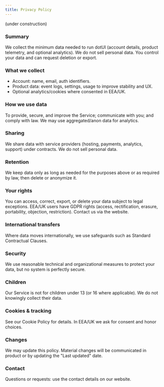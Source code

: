```yaml
---
title: Privacy Policy
---
```


(under construction)

### Summary

We collect the minimum data needed to run dotUI (account details, product telemetry, and optional analytics). We do not sell personal data. You control your data and can request deletion or export.

### What we collect

- Account: name, email, auth identifiers.
- Product data: event logs, settings, usage to improve stability and UX.
- Optional analytics/cookies where consented in EEA/UK.

### How we use data

To provide, secure, and improve the Service; communicate with you; and comply with law. We may use aggregated/anon data for analytics.

### Sharing

We share data with service providers (hosting, payments, analytics, support) under contracts. We do not sell personal data.

### Retention

We keep data only as long as needed for the purposes above or as required by law, then delete or anonymize it.

### Your rights

You can access, correct, export, or delete your data subject to legal exceptions. EEA/UK users have GDPR rights (access, rectification, erasure, portability, objection, restriction). Contact us via the website.

### International transfers

Where data moves internationally, we use safeguards such as Standard Contractual Clauses.

### Security

We use reasonable technical and organizational measures to protect your data, but no system is perfectly secure.

### Children

Our Service is not for children under 13 (or 16 where applicable). We do not knowingly collect their data.

### Cookies & tracking

See our Cookie Policy for details. In EEA/UK we ask for consent and honor choices.

### Changes

We may update this policy. Material changes will be communicated in product or by updating the "Last updated" date.

### Contact

Questions or requests: use the contact details on our website.
